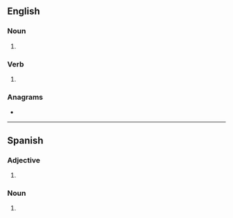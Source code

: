 {{also|Memos|mémos}}
==English==

===Noun===
{{head|en|noun form}}

# {{plural of|en|memo}}

===Verb===
{{head|en|verb form}}

# {{en-third-person singular of|memo}}

===Anagrams===
* {{anagrams|en|a=emmos|EMOMs|Somme|momes}}

----

==Spanish==

===Adjective===
{{head|es|adjective form|g=m-p}}

# {{adj form of|es|memo||m|p}}

===Noun===
{{head|es|noun form|g=m-p}}

# {{noun form of|es|memo||p}}